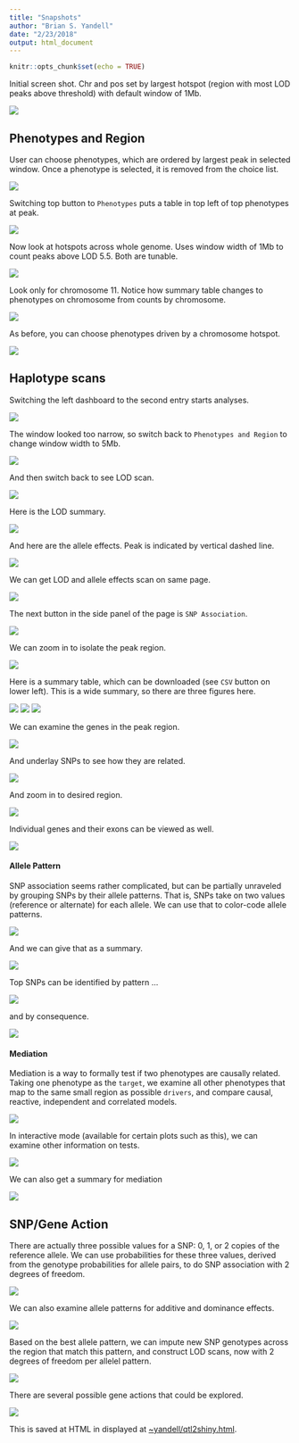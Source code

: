 ```yaml
---
title: "Snapshots"
author: "Brian S. Yandell"
date: "2/23/2018"
output: html_document
---
```


```r
knitr::opts_chunk$set(echo = TRUE)
```

Initial screen shot. Chr and pos set by largest hotspot (region with most LOD peaks above threshold) with default window of 1Mb.

![](initial_screen.png)

## Phenotypes and Region

User can choose phenotypes, which are ordered by largest peak in selected window. Once a phenotype is selected, it is removed from the choice list.

![](initial_choose_phenotypes.png)

Switching top button to `Phenotypes` puts a table in top left of top phenotypes at peak.

![](hotspot_phenotypes.png)

Now look at hotspots across whole genome. Uses window width of 1Mb to count peaks above LOD 5.5. Both are tunable.

![](hotspots.png)

Look only for chromosome 11. Notice how summary table changes to phenotypes on chromosome from counts by chromosome.

![](hotspots_chr_11.png)

As before, you can choose phenotypes driven by a chromosome hotspot.

![](choose_phenotypes.png)

## Haplotype scans

Switching the left dashboard to the second entry starts analyses.

![](lod_scan_1Mb.png)

The window looked too narrow, so switch back to `Phenotypes and Region` to change window width to 5Mb.

![](change_window.png)

And then switch back to see LOD scan.

![](lod_scan_5Mb.png)

Here is the LOD summary.

![](lod_scan_summary.png)

And here are the allele effects. Peak is indicated by vertical dashed line.

![](allele_effects.png)

We can get LOD and allele effects scan on same page.

![](lod_and_allele_effects.png)

The next button in the side panel of the page is `SNP Association`.


![](SNP_scan.png)

We can zoom in to isolate the peak region.

![](SNP_scan_zoom.png)

Here is a summary table, which can be downloaded (see `CSV` button on lower left). This is a wide summary, so there are three figures here.

![](SNP_summary_1.png)
![](SNP_summary_2.png)
![](SNP_summary_3.png)

We can examine the genes in the peak region.

![](genes_in_region.png)

And underlay SNPs to see how they are related.

![](genes_in_region_SNPs.png)

And zoom in to desired region.

![](genes_in_region_SNPs_zoom.png)

Individual genes and their exons can be viewed as well.

![](gene_with_exons.png)

#### Allele Pattern

SNP association seems rather complicated, but can be partially unraveled by grouping SNPs by their allele patterns. That is, SNPs take on two values (reference or alternate) for each allele. We can use that to color-code allele patterns.

![](allele_pattern.png)

And we can give that as a summary.

![](allele_pattern_summary.png)

Top SNPs can be identified by pattern ...

![](top_SNPs_pattern.png)

and by consequence.

![](top_SNPs_consequence.png)

#### Mediation

Mediation is a way to formally test if two phenotypes are causally related. Taking one phenotype as the `target`, we examine all other phenotypes that map to the same small region as possible `drivers`, and compare causal, reactive, independent and correlated models.

![](mediation.png)

In interactive mode (available for certain plots such as this), we can examine other information on tests.

![](mediation_interactive.png)

We can also get a summary for mediation

![](mediation_summary.png)

## SNP/Gene Action

There are actually three possible values for a SNP: 0, 1, or 2 copies of the reference allele. We can use probabilities for these three values, derived from the genotype probabilities for allele pairs, to do SNP association with 2 degrees of freedom.

![](SNP_scan_dominance.png)

We can also examine allele patterns for additive and dominance effects.

![](allele_pattern_dominance.png)

Based on the best allele pattern, we can impute new SNP genotypes across the region that match this pattern, and construct LOD scans, now with 2 degrees of freedom per allelel pattern.

![](lod_scan_dominance.png)

There are several possible gene actions that could be explored.

![](gene_action_menu.png)

This is saved at HTML in displayed at [~yandell/qtl2shiny.html](http://www.stat.wisc.edu/~yandell/qtl2shiny.html).
